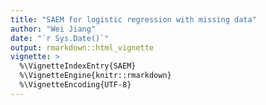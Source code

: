 ```yaml
---
title: "SAEM for logistic regression with missing data"
author: "Wei Jiang"
date: "`r Sys.Date()`"
output: rmarkdown::html_vignette
vignette: >
  %\VignetteIndexEntry{SAEM}
  %\VignetteEngine{knitr::rmarkdown}
  %\VignetteEncoding{UTF-8}
---
```

